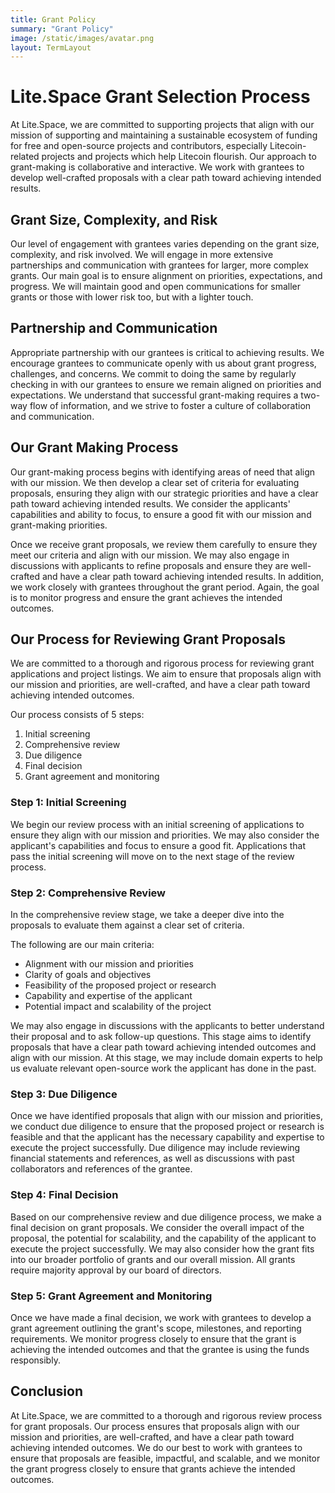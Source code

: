 ```yaml
---
title: Grant Policy
summary: "Grant Policy"
image: /static/images/avatar.png
layout: TermLayout
---
```


# Lite.Space Grant Selection Process

At Lite.Space, we are committed to supporting projects that align with our mission
of supporting and maintaining a sustainable ecosystem of funding for free and
open-source projects and contributors, especially Litecoin-related projects and
projects which help Litecoin flourish. Our approach to grant-making is
collaborative and interactive. We work with grantees to develop well-crafted
proposals with a clear path toward achieving intended results.

## Grant Size, Complexity, and Risk

Our level of engagement with grantees varies depending on the grant size,
complexity, and risk involved. We will engage in more extensive partnerships and
communication with grantees for larger, more complex grants. Our main goal is to
ensure alignment on priorities, expectations, and progress. We will maintain
good and open communications for smaller grants or those with lower risk too,
but with a lighter touch.

## Partnership and Communication

Appropriate partnership with our grantees is critical to achieving results. We
encourage grantees to communicate openly with us about grant progress,
challenges, and concerns. We commit to doing the same by regularly checking in
with our grantees to ensure we remain aligned on priorities and expectations. We
understand that successful grant-making requires a two-way flow of information,
and we strive to foster a culture of collaboration and communication.

## Our Grant Making Process

Our grant-making process begins with identifying areas of need that align with
our mission. We then develop a clear set of criteria for evaluating proposals,
ensuring they align with our strategic priorities and have a clear path toward
achieving intended results. We consider the applicants' capabilities and ability
to focus, to ensure a good fit with our mission and grant-making priorities.

Once we receive grant proposals, we review them carefully to ensure they meet
our criteria and align with our mission. We may also engage in discussions with
applicants to refine proposals and ensure they are well-crafted and have a clear
path toward achieving intended results. In addition, we work closely with
grantees throughout the grant period. Again, the goal is to monitor progress and
ensure the grant achieves the intended outcomes.

## Our Process for Reviewing Grant Proposals

We are committed to a thorough and rigorous process for reviewing grant
applications and project listings. We aim to ensure that proposals align with
our mission and priorities, are well-crafted, and have a clear path toward
achieving intended outcomes.

Our process consists of 5 steps:

1. Initial screening
2. Comprehensive review
3. Due diligence
4. Final decision
5. Grant agreement and monitoring

### Step 1: Initial Screening

We begin our review process with an initial screening of applications to ensure
they align with our mission and priorities. We may also consider the applicant's
capabilities and focus to ensure a good fit. Applications that pass the initial
screening will move on to the next stage of the review process.

### Step 2: Comprehensive Review

In the comprehensive review stage, we take a deeper dive into the proposals to
evaluate them against a clear set of criteria.

The following are our main criteria:

- Alignment with our mission and priorities
- Clarity of goals and objectives
- Feasibility of the proposed project or research
- Capability and expertise of the applicant
- Potential impact and scalability of the project

We may also engage in discussions with the applicants to better understand their
proposal and to ask follow-up questions. This stage aims to identify proposals
that have a clear path toward achieving intended outcomes and align with our
mission. At this stage, we may include domain experts to help us evaluate
relevant open-source work the applicant has done in the past.

### Step 3: Due Diligence

Once we have identified proposals that align with our mission and priorities, we
conduct due diligence to ensure that the proposed project or research is
feasible and that the applicant has the necessary capability and expertise to
execute the project successfully. Due diligence may include reviewing financial
statements and references, as well as discussions with past collaborators and
references of the grantee.

### Step 4: Final Decision

Based on our comprehensive review and due diligence process, we make a final
decision on grant proposals. We consider the overall impact of the proposal, the
potential for scalability, and the capability of the applicant to execute the
project successfully. We may also consider how the grant fits into our broader
portfolio of grants and our overall mission. All grants require majority
approval by our board of directors.

### Step 5: Grant Agreement and Monitoring

Once we have made a final decision, we work with grantees to develop a grant
agreement outlining the grant's scope, milestones, and reporting requirements.
We monitor progress closely to ensure that the grant is achieving the intended
outcomes and that the grantee is using the funds responsibly.

## Conclusion

At Lite.Space, we are committed to a thorough and rigorous review process for
grant proposals. Our process ensures that proposals align with our mission and
priorities, are well-crafted, and have a clear path toward achieving intended
outcomes. We do our best to work with grantees to ensure that proposals are
feasible, impactful, and scalable, and we monitor the grant progress closely to
ensure that grants achieve the intended outcomes.